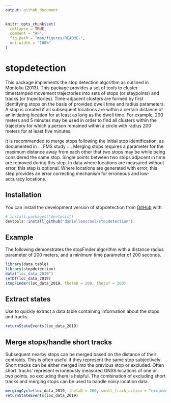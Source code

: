 ```yaml
---
output: github_document
---
```


<!-- README.md is generated from README.Rmd. Please edit that file -->

```r
knitr::opts_chunk$set(
  collapse = TRUE,
  comment = "#>",
  fig.path = "man/figures/README-",
  out.width = "100%"
)
```

# stopdetection

<!-- badges: start -->
<!-- badges: end -->

This package implements the stop detection algorithm as outlined in Montoliu (2013). This package provides a set of tools to cluster timestamped movement trajectories into sets of stops (or staypoints) and tracks (or trajectories). Time-adjacent clusters are formed by first identifying stops on the basis of provided dwell time and radius parameters. A stop is created if all subsequent locations are within a certain distance of an initiating location for at least as long as the dwell time. For example, 200 meters and 5 minutes may be used in order to find all clusters within the trajectory for which a person remained within a circle with radius 200 meters for at least five minutes.

It is recommended to merge stops following the initial stop identification, as documented in ... FMS study .... Merging stops requires a parameter for the maximum distance away from each other that two stops may be while being considered the same stop. Single points between two stops adjacent in time are removed during this step. In data where locations are measured without error, this step is optional. Where locations are generated with error, this step provides an error correcting mechanism for erroneous and low-accuracy locations.

## Installation

You can install the development version of stopdetection from [GitHub](https://github.com/) with:

``` r
# install.packages("devtools")
devtools::install_github("daniellemccool/stopdetection")
```

## Example

The following demonstrates the stopFinder algorithm with a distance radius parameter of 200 meters, and a minimum time parameter of 200 seconds.


```r
library(data.table)
library(stopdetection)
data("loc_data_2019")
setDT(loc_data_2019)
stopFinder(loc_data_2019, thetaD = 200, thetaT = 200)
```
## Extract states

Use \code{returnStateEevnts} to quickly extract a data.table containing information about the stops and tracks

```r
returnStateEvents(loc_data_2019)
```

## Merge stops/handle short tracks

Subsequent nearby stops can be merged based on the distance of their centroids. This is often useful if they represent the same stop subjectively. Short tracks can be either merged into the previous stop or excluded. Often short 'tracks' represent erroneously measured GNSS locations of one or two points, so excluding them is helpful. The combination of excluding short tracks and merging stops can be used to handle noisy location data.

```r
mergingCycle(loc_data_2019, thetaD = 200, small_track_action = "exclude")
returnStateEvents(loc_data_2019)
```

